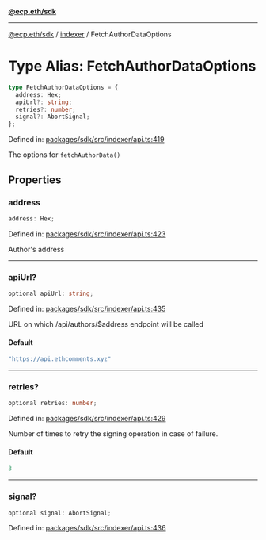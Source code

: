 [**@ecp.eth/sdk**](../../index.mdx)

***

[@ecp.eth/sdk](/sdk-reference/index.mdx) / [indexer](/sdk-reference/indexer/index.mdx) / FetchAuthorDataOptions

# Type Alias: FetchAuthorDataOptions

```ts
type FetchAuthorDataOptions = {
  address: Hex;
  apiUrl?: string;
  retries?: number;
  signal?: AbortSignal;
};
```

Defined in: [packages/sdk/src/indexer/api.ts:419](https://github.com/ecp-eth/comments-monorepo/blob/main/packages/sdk/src/indexer/api.ts#L419)

The options for `fetchAuthorData()`

## Properties

### address

```ts
address: Hex;
```

Defined in: [packages/sdk/src/indexer/api.ts:423](https://github.com/ecp-eth/comments-monorepo/blob/main/packages/sdk/src/indexer/api.ts#L423)

Author's address

***

### apiUrl?

```ts
optional apiUrl: string;
```

Defined in: [packages/sdk/src/indexer/api.ts:435](https://github.com/ecp-eth/comments-monorepo/blob/main/packages/sdk/src/indexer/api.ts#L435)

URL on which /api/authors/$address endpoint will be called

#### Default

```ts
"https://api.ethcomments.xyz"
```

***

### retries?

```ts
optional retries: number;
```

Defined in: [packages/sdk/src/indexer/api.ts:429](https://github.com/ecp-eth/comments-monorepo/blob/main/packages/sdk/src/indexer/api.ts#L429)

Number of times to retry the signing operation in case of failure.

#### Default

```ts
3
```

***

### signal?

```ts
optional signal: AbortSignal;
```

Defined in: [packages/sdk/src/indexer/api.ts:436](https://github.com/ecp-eth/comments-monorepo/blob/main/packages/sdk/src/indexer/api.ts#L436)
